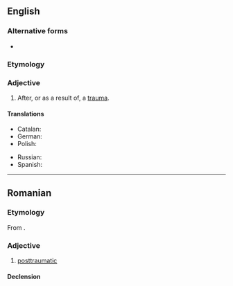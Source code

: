 {{also|post-traumatic}}

==English==

===Alternative forms===
* {{l|en|post-traumatic}}

===Etymology===
{{prefix|en|post|traumatic}}

===Adjective===
{{en-adj|-}}

# After, or as a result of, a [[trauma]].

====Translations====
{{trans-top|after, or as a result of, a trauma}}
* Catalan: {{t|ca|posttraumàtic}}
* German: {{t|de|posttraumatisch}}
* Polish: {{t+|pl|pourazowy}}
{{trans-mid}}
* Russian: {{t+|ru|посттравматический|sc=Cyrl}}
* Spanish: {{t|es|postraumático}}
{{trans-bottom}}

----

==Romanian==

===Etymology===
From {{bor|ro|en|posttraumatic}}.

===Adjective===
{{ro-adj}}

# [[posttraumatic]]

====Declension====
{{ro-decl-adj}}